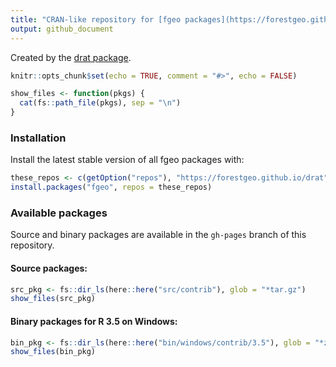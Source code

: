 ```yaml
---
title: "CRAN-like repository for [fgeo packages](https://forestgeo.github.io/fgeo/)"
output: github_document
---
```


Created by the [drat package](https://CRAN.R-project.org/package=drat).

```r
knitr::opts_chunk$set(echo = TRUE, comment = "#>", echo = FALSE)

show_files <- function(pkgs) {
  cat(fs::path_file(pkgs), sep = "\n")
}
```

### Installation

Install the latest stable version of all fgeo packages with:

```R
these_repos <- c(getOption("repos"), "https://forestgeo.github.io/drat")
install.packages("fgeo", repos = these_repos)
```

### Available packages

Source and binary packages are available in the `gh-pages` branch of this repository.

#### Source packages:

```r
src_pkg <- fs::dir_ls(here::here("src/contrib"), glob = "*tar.gz")
show_files(src_pkg)
```

#### Binary packages for R 3.5 on Windows:

```r
bin_pkg <- fs::dir_ls(here::here("bin/windows/contrib/3.5"), glob = "*zip")
show_files(bin_pkg)
```

